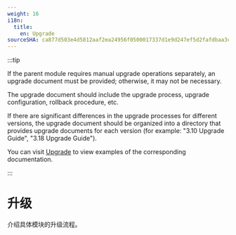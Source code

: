 ```yaml
---
weight: 16
i18n:
  title:
    en: Upgrade
sourceSHA: ca877d503e4d5812aaf2ea24956f0500017337d1e9d247ef5d2fafdbaa3cbd04
---
```


:::tip

If the parent module requires manual upgrade operations separately, an upgrade document must be provided; otherwise, it may not be necessary.

The upgrade document should include the upgrade process, upgrade configuration, rollback procedure, etc.

If there are significant differences in the upgrade processes for different versions, the upgrade document should be organized into a directory that provides upgrade documents for each version (for example: "3.10 Upgrade Guide", "3.18 Upgrade Guide").

You can visit [Upgrade](https://product-doc-guide.alauda.cn/template/upgrade/example.html) to view examples of the corresponding documentation.

:::

# 升级

介绍具体模块的升级流程。
